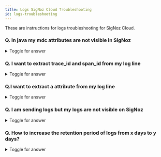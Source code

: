 ```yaml
---
title: Logs SigNoz Cloud Troubleshooting
id: logs-troubleshooting
---
```


These are instructions for logs troubleshooting for SigNoz Cloud.

### Q. In java my mdc attributes are not visible in SigNoz

<details>

<summary> Toggle for answer </summary>

You can get your mdc attributes by using the [appender settings](https://signoz.io/docs/userguide/collecting_application_logs_otel_sdk_java#settings-for-appender-instrumentation-based-on-the-logging-library) and passing it as `-D<property>=<value>` format.

For example, for **logback** you can use `otel.instrumentation.logback-appender.experimental.capture-mdc-attributes=*` and for **log4j** you can use `otel.instrumentation.log4j-appender.experimental.capture-mdc-attributes=*`. Checkout [this documentation](`otel.instrumentation.log4j-appender.experimental.capture-mdc-attributes=*`) for more system properties.

</details>

### Q. I want to extract trace_id and span_id from my log line

<details>

<summary> Toggle for answer </summary>

You can extract these using the logs pipelines trace parser - documentation [here](https://signoz.io/docs/logs-pipelines/guides/trace/)

</details>

### Q.I want to extract a attribute from my log line

<details>

<summary> Toggle for answer </summary>

The best way to do this is using Logs Pipeline. You can follow these two Docs: 
- [Logs Pipeline Introductions](https://signoz.io/docs/logs-pipelines/introduction/)
- [Parse JSON logs with Pipelines](https://signoz.io/docs/logs-pipelines/guides/json/)

</details>

### Q. I am sending logs but my logs are not visible on SigNoz

<details>

<summary> Toggle for answer </summary>

Check by adding a console exporter on application level if you are using SDK else on a local collector level.
Once the above is checked and if you are still facing issue then reach out to us on Intercom - the chatbox at the bottom right corner of your SigNoz Cloud interface.

</details>

### Q. How to increase the retention period of logs from x days to y days?

<details>

<summary> Toggle for answer </summary>

Reach out to us on Intercom - the chatbox at the bottom right corner of your SigNoz Cloud interface.

</details>